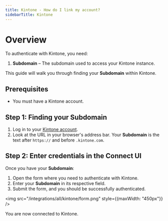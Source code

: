 ```yaml
---
title: Kintone - How do I link my account?
sidebarTitle: Kintone
---
```


# Overview

To authenticate with Kintone, you need:
1. **Subdomain** – The subdomain used to access your Kintone instance.

This guide will walk you through finding your **Subdomain** within Kintone.

## Prerequisites
- You must have a Kintone account.

## Step 1: Finding your Subdomain
1. Log in to your [Kintone account](https://www.kintone.com/en-us/).
2. Look at the URL in your browser's address bar. Your **Subdomain** is the text after `https://` and before `.kintone.com`.


## Step 2: Enter credentials in the Connect UI

Once you have your **Subdomain**:
1. Open the form where you need to authenticate with Kintone.
2. Enter your **Subdomain** in its respective field.
3. Submit the form, and you should be successfully authenticated.

<img src="/integrations/all/kintone/form.png" style={{maxWidth: "450px"}} />

You are now connected to Kintone.
